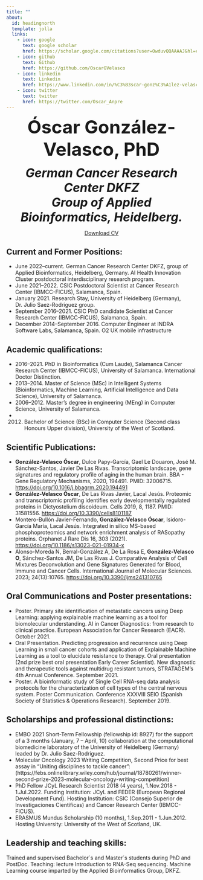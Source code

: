 ```yaml
---
title: "" 
about:
  id: headingnorth
  template: jolla
  links:
    - icon: google
      text: google scholar
      href: https://scholar.google.com/citations?user=OwduvQQAAAAJ&hl=en
    - icon: github
      text: Github
      href: https://github.com/OscarGVelasco
    - icon: linkedin
      text: Linkedin
      href: https://www.linkedin.com/in/%C3%B3scar-gonz%C3%A1lez-velasco-04323264?lipi=urn%3Ali%3Apage%3Ad_flagship3_profile_view_base_contact_details%3B0i1RywokQ6iA5xDAGszu1A%3D%3D
    - icon: twitter
      text: twitter
      href: https://twitter.com/Oscar_Anpre
---
```


<head>
<link rel="stylesheet" href="https://cdnjs.cloudflare.com/ajax/libs/font-awesome/4.7.0/css/font-awesome.min.css">
</head>

<font size="12"><center>
**Óscar González-Velasco, PhD**
</center></font>

<font size="6"><center>
***German Cancer Research Center DKFZ*** <br>
***Group of Applied Bioinformatics, Heidelberg.***
</center></font>

<center><p><a href="/images/CV_Gonzalez_Velasco_Oscar.pdf">Download CV</a></p></center>

:::{#headingnorth}

:::

## Current and Former Positions:

* June 2022–current. German Cancer Research Center DKFZ, group of Applied Bioinformatics, Heidelberg, Germany. AI Health Innovation Cluster postdoctoral interdisciplinary research program.
* June 2021–2022. CSIC Postdoctoral Scientist at Cancer Research Center (IBMCC-FICUS), Salamanca, Spain.
* January 2021. Research Stay, University of Heidelberg (Germany), Dr. Julio Saez-Rodriguez group.
* September 2016–2021. CSIC PhD candidate Scientist at Cancer Research Center (IBMCC-FICUS), Salamanca, Spain.
* December 2014–September 2016. Computer Engineer at INDRA Software Labs, Salamanca, Spain. O2 UK mobile infrastructure 

## Academic qualifications:

* 2016–2021. PhD in Bioinformatics (Cum Laude), Salamanca Cancer Research Center (IBMCC-FICUS), University of Salamanca. International Doctor Distinction.
* 2013–2014. Master of Science (MSc) in Intelligent Systems (Bioinformatics, Machine Learning, Artificial Intelligence and Data Science), University of Salamanca. 
* 2006–2012. Master’s degree in engineering (MEng) in Computer Science, University of Salamanca. 
* 2012. Bachelor of Science (BSc) in Computer Science (Second class Honours Upper division), University of the West of Scotland. 

## Scientific Publications:

* **González-Velasco Óscar**, Dulce Papy-García, Gael Le Douaron, José M. Sánchez-Santos, Javier De Las Rivas. Transcriptomic landscape, gene signatures and regulatory profile of aging in the human brain. BBA - Gene Regulatory Mechanisms, 2020, 194491. PMID: 32006715. [https://doi.org/10.1016/j.bbagrm.2020.194491](https://doi.org/10.1016/j.bbagrm.2020.194491){target="_blank"}
* **González-Velasco Óscar**, De Las Rivas Javier, Lacal Jesús. Proteomic and transcriptomic profiling identifies early developmentally regulated proteins in Dictyostelium discoideum. Cells 2019, 8, 1187. PMID: 31581556. [https://doi.org/10.3390/cells8101187](https://doi.org/10.3390/cells8101187){target="_blank"}
* Montero-Bullón Javier-Fernando, **González-Velasco Óscar**, Isidoro-García María, Lacal Jesús. Integrated in silico MS-based phosphoproteomics and network enrichment analysis of RASopathy proteins. Orphanet J Rare Dis 16, 303 (2021). [https://doi.org/10.1186/s13023-021-01934-x](https://doi.org/10.1186/s13023-021-01934-x){target="_blank"}
* Alonso-Moreda N, Berral-González A, De La Rosa E, **González-Velasco O**, Sánchez-Santos JM, De Las Rivas J. Comparative Analysis of Cell Mixtures Deconvolution and Gene Signatures Generated for Blood, Immune and Cancer Cells. International Journal of Molecular Sciences. 2023; 24(13):10765. [https://doi.org/10.3390/ijms241310765](https://doi.org/10.3390/ijms241310765){target="_blank"}



## Oral Communications and Poster presentations:

* Poster. Primary site identification of metastatic cancers using Deep Learning: applying explainable machine learning as a tool for biomolecular understanding. AI in Cancer Diagnostics: from research to clinical practice. European Association for Cancer Research (EACR). October 2021.
* Oral Presentation. Predicting progression and recurrence using Deep Learning in small cancer cohorts and application of Explainable Machine Learning as a tool to elucidate resistance to therapy. Oral presentation (2nd prize best oral presentation Early Career Scientist). New diagnostic and therapeutic tools against multidrug resistant tumors, STRATAGEM’s 4th Annual Conference. September 2021.
* Poster. A bioinformatic study of Single Cell RNA-seq data analysis protocols for the characterization of cell types of the central nervous system. Poster Communication. Conference XXXVIII SEIO (Spanish Society of Statistics & Operations Research). September 2019.

## Scholarships and professional distinctions:

* EMBO 2021 Short-Term Fellowship (fellowship id: 8927) for the support of a 3 months (January, 7 – April, 10) collaboration at the computational biomedicine laboratory of the University of Heidelberg (Germany) leaded by Dr. Julio Saez-Rodriguez.
* Molecular Oncology 2023 Writing Competition, Second Price for best assay in “Uniting disciplines to tackle cancer”: (https://febs.onlinelibrary.wiley.com/hub/journal/18780261/winner-second-prize-2023-molecular-oncology-writing-competition)
* PhD Fellow JCyL Research Scientist 2018 (4 years), 1.Nov.2018 - 1.Jul.2022. Funding Institution: JCyL and FEDER (European Regional Development Fund). Hosting Institution: CSIC (Consejo Superior de Investigaciones Científicas) and Cancer Research Center (IBMCC-FICUS).
* ERASMUS Mundus Scholarship (10 months), 1.Sep.2011 - 1.Jun.2012. Hosting University: University of the West of Scotland, UK.

## Leadership and teaching skills:

Trained and supervised Bachelor´s and Master´s students during PhD and PostDoc.
Teaching: lecture Introduction to RNA-Seq sequencing. Machine Learning course imparted by the Applied Bioinformatics Group, DKFZ.
